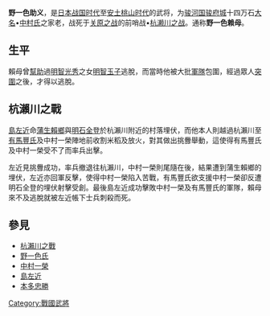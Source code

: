 {{日本武士
|名稱= 野一色助义
|圖片名稱= 
|圖片大小= 
|圖片說明= 
|時代=[[戰國時代_(日本)|戰國時代]]－[[安土桃山時代|安土桃山時代]]
|出生日期=[[天文（年号）|天文]]十七年（1548年）
|出生地點=
|逝世日期 =[[庆长|庆长]]五年9月14日 （1600年10月20日）
|逝世地點 =
|假名= 
|羅馬字= 
|幼名= 
|改名=
|别名=长赖、通称：赖母  
|諡号= 
|神號= 
|戒名= 
|洗禮名= 
|墓所= [[岐阜县|岐阜县]][[大垣市|大垣市]]赤坂西町[[兜塚|兜塚]]
|朝廷官位= 
|幕府職位=  
|主君=[[中村一氏|中村一氏]]
|藩= 
|氏族=[[野一色氏|野一色氏]] 
|父母= 父：[[野一色行久|野一色行久]]（亮赖）
|養父= 
|養母= 
|兄弟= 
|姐妹=
|正室= [[黑川盛治|黑川盛治]]之女
|側室=
|嗣子= [[野一色助重|野一色助重]]、[[野一色义重|野一色义重]]、[[野一色助忠|野一色助忠]]、[[野一色助政|野一色助政]]
|嗣女= 中村一氏养女
|養女= 
}}
{{japanese|japanese=野一色 助義|kana=のいっしき すけよし|romaji=Noshiki sukeyoshi}}
'''野一色助义'''，是[[日本战国时代|日本战国时代]]至[[安土桃山时代|安土桃山时代]]的武将，为[[骏河国|骏河国]][[骏府城|骏府城]]十四万石[[大名_(稱謂)|大名]]•[[中村氏|中村氏]]之家老，战死于[[关原之战|关原之战]]的前哨战•[[杭瀨川之戰|杭濑川之战]]。通称'''野一色赖母'''。

==生平==
賴母曾[[幫助|幫助]]過[[明智光秀|明智光秀]]之女[[明智玉子|明智玉子]]逃脫，而當時他被大批[[軍隊|軍隊]]包圍，經過眾人[[突圍|突圍]]之後，才得以逃脫。

==杭瀨川之戰==
{{main|杭瀨川之戰}}
[[島左近|島左近]]命[[蒲生賴鄉|蒲生賴鄉]]與[[明石全登|明石全登]]於杭瀨川附近的村落埋伏，而他本人則越過杭瀨川至[[有馬豐氏|有馬豐氏]]及中村一榮陣地前收割米稻及放火，對其做出挑釁舉動，這使得有馬豐氏及中村一榮受不了而率兵出擊。

左近見挑釁成功，率兵撤退往杭瀨川，中村一榮則尾隨在後，結果遭到蒲生賴鄉的埋伏，左近亦回軍反擊，使得中村一榮陷入苦戰，有馬豐氏欲支援中村一榮卻反遭明石全登的埋伏射擊受創。最後島左近成功擊敗中村一榮及有馬豐氏的軍隊，賴母來不及逃脫就被左近帳下士兵刺殺而死。

==參見==
*[[杭瀨川之戰|杭瀨川之戰]]
*[[野一色氏|野一色氏]]
*[[中村一榮|中村一榮]]
*[[島左近|島左近]]
*[[本多忠勝|本多忠勝]]

[[Category:戰國武將|Category:戰國武將]]